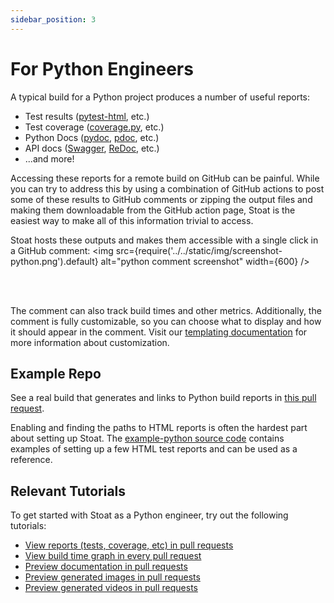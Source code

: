 ```yaml
---
sidebar_position: 3
---
```


# For Python Engineers

A typical build for a Python project produces a number of useful reports:
* Test results ([pytest-html](https://pypi.org/project/pytest-html/), etc.)
* Test coverage ([coverage.py](https://coverage.readthedocs.io/en/latest/), etc.)
* Python Docs ([pydoc](https://docs.python.org/3/library/pydoc.html), [pdoc](https://pdoc.dev/), etc.)
* API docs ([Swagger](https://swagger.io/), [ReDoc](https://redocly.com/), etc.)
* ...and more!

Accessing these reports for a remote build on GitHub can be painful.
While you can try to address this by using a combination of GitHub actions to post some of these results to GitHub comments or zipping the output files and making them downloadable from the GitHub action page,
Stoat is the easiest way to make all of this information trivial to access.

Stoat hosts these outputs and makes them accessible with a single click in a GitHub comment:
<img src={require('../../static/img/screenshot-python.png').default} alt="python comment screenshot" width={600} />

<br /><br />

The comment can also track build times and other metrics. Additionally, the comment is fully customizable, so
you can choose what to display and how it should appear in the comment.
Visit our [templating documentation](../concepts/templating) for more information about customization.

## Example Repo

See a real build that generates and links to Python build reports in [this pull request](https://github.com/stoat-dev/example-python/pull/2).

Enabling and finding the paths to HTML reports is often the hardest part about setting up Stoat.
The [example-python source code](https://github.com/stoat-dev/example-python) contains examples of setting up a few
HTML test reports and can be used as a reference.

## Relevant Tutorials

To get started with Stoat as a Python engineer, try out the following tutorials:
* [View reports (tests, coverage, etc) in pull requests](../tutorials/view-reports)
* [View build time graph in every pull request](../tutorials/build-runtimes)
* [Preview documentation in pull requests](../tutorials/preview-docs)
* [Preview generated images in pull requests](../tutorials/preview-images)
* [Preview generated videos in pull requests](../tutorials/preview-videos)
